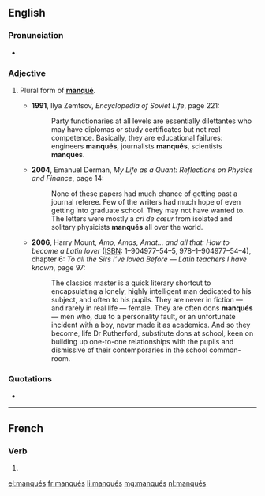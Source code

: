 {{also|manques}}
==English==

===Pronunciation===
* {{a|French}} {{IPA|/mɑ̃ke/}}

===Adjective===
{{en-adj|-}}

# {{context|postpositive|lang=en}} Plural form of '''[[manqué#English|manqué]]'''.
#* '''1991''', Ilya Zemtsov, ''Encyclopedia of Soviet Life'', page 221:
#*: Party functionaries at all levels are essentially dilettantes who may have diplomas or study certificates but not real competence. Basically, they are educational failures: engineers '''manqués''', journalists '''manqués''',<!-- In the source text, this word was hyphenated thus: [man-qués] due to line justification. --> scientists '''manqués'''.
#* '''2004''', Emanuel Derman, ''My Life as a Quant: Reflections on Physics and Finance'', page 14:
#*: None of these papers had much chance of getting past a journal referee. Few of the writers had much hope of even getting into graduate school. They may not have wanted to. The letters were mostly a ''cri de cœur'' from isolated and solitary physicists '''manqués''' all over the world.
#* '''2006''', Harry Mount, ''Amo, Amas, Amat... and all that: How to become a Latin lover'' ([[ISBN]]: 1–904977–54–5, 978–1–904977–54–4), chapter 6: ''To all the Sirs I’ve loved Before — Latin teachers I have known'', page 97:
#*: The classics master is a quick literary shortcut to encapsulating a lonely, highly intelligent man dedicated to his subject, and often to his pupils. They are never in fiction — and rarely in real life — female. They are often dons '''manqués''' — men who, due to a personality fault, or an unfortunate incident with a boy, never made it as academics. And so they become, life Dr Rutherford, substitute dons at school, keen on building up one-to-one relationships with the pupils and dismissive of their contemporaries in the school common-room.

===Quotations===
* {{seeCites}}

----

==French==

===Verb===
{{head|fr}} {{m-p}}

# {{masculine plural past participle of|manquer|lang=fr|sort=manques}}

[[el:manqués]]
[[fr:manqués]]
[[li:manqués]]
[[mg:manqués]]
[[nl:manqués]]